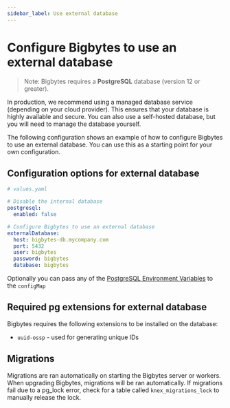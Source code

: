 ```yaml
---
sidebar_label: Use external database
---
```


# Configure Bigbytes to use an external database

> Note: Bigbytes requires a **PostgreSQL** database (version 12 or greater).

In production, we recommend using a managed database service (depending on your cloud provider). This ensures that your database is highly available and secure. You can also use a self-hosted database, but you will need to manage the database yourself.

The following configuration shows an example of how to configure Bigbytes to use an external database. You can use this as a starting point for your own configuration.

## Configuration options for external database

```yaml
# values.yaml

# Disable the internal database
postgresql:
  enabled: false

# Configure Bigbytes to use an external database
externalDatabase:
  host: bigbytes-db.mycompany.com
  port: 5432
  user: bigbytes
  password: bigbytes
  database: bigbytes
```

Optionally you can pass any of the [PostgreSQL Environment Variables](https://www.postgresql.org/docs/current/libpq-envars.html) to the `configMap`

## Required pg extensions for external database

Bigbytes requires the following extensions to be installed on the database:

- `uuid-ossp` - used for generating unique IDs

## Migrations

Migrations are ran automatically on starting the Bigbytes server or workers. When upgrading Bigbytes, migrations
will be ran automatically. If migrations fail due to a pg_lock error, check for a table called
`knex_migrations_lock` to manually release the lock.
